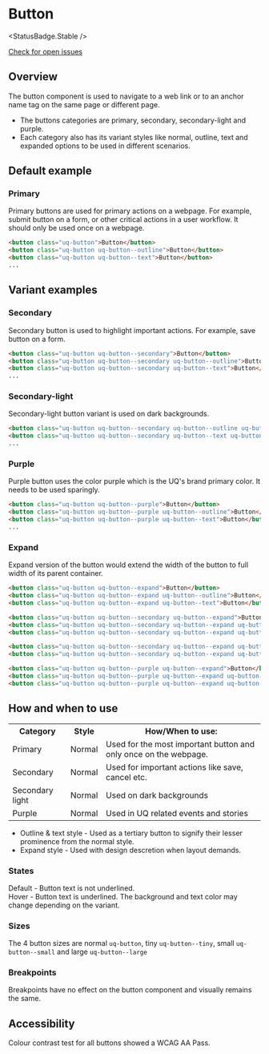 
# Button

<StatusBadge.Stable />

<a href="https://github.com/uq-its-ss/design-system/issues" class="uq-button uq-button--text" target="_blank">Check for open issues</a>

## Overview

The button component is used to navigate to a web link or to an anchor name tag on the same page or different page. 
- The buttons categories are primary, secondary, secondary-light and purple. 
- Each category also has its variant styles like normal, outline, text and expanded options to be used in different scenarios.

## Default example

### Primary

Primary buttons are used for primary actions on a webpage. For example, submit button on a form, or other critical actions in a user workflow.
It should only be used once on a webpage.

<Canvas withSource="none">
  <Story id="components-button--primary" />
</Canvas>

```html
<button class="uq-button">Button</button>
<button class="uq-button uq-button--outline">Button</button>
<button class="uq-button uq-button--text">Button</button>
...
```

## Variant examples

### Secondary

Secondary button is used to highlight important actions. For example, save button on a form.

<Canvas withSource="none">
  <Story id="components-button--secondary" />
</Canvas>

```html
<button class="uq-button uq-button--secondary">Button</button>
<button class="uq-button uq-button--secondary uq-button--outline">Button</button>
<button class="uq-button uq-button--secondary uq-button--text">Button</button>
...
```

### Secondary-light

Secondary-light button variant is used on dark backgrounds.

<Canvas withSource="none">
  <Story height="270px" id="components-button--secondary-light" />
</Canvas>

```html
<button class="uq-button uq-button--secondary uq-button--outline uq-button--light">Button</button>
<button class="uq-button uq-button--secondary uq-button--text uq-button--light">Button</button>
...
```

### Purple

Purple button uses the color purple which is the UQ's brand primary color. It needs to be used sparingly.

<Canvas withSource="none">
  <Story id="components-button--purple" />
</Canvas>

```html
<button class="uq-button uq-button--purple">Button</button>
<button class="uq-button uq-button--purple uq-button--outline">Button</button>
<button class="uq-button uq-button--purple uq-button--text">Button</button>
...
```

### Expand

Expand version of the button would extend the width of the button to full width of its parent container.

<Canvas withSource="none">
  <Story id="components-button--expand" />
</Canvas>

```html
<button class="uq-button uq-button--expand">Button</button>
<button class="uq-button uq-button--expand uq-button--outline">Button</button>
<button class="uq-button uq-button--expand uq-button--text">Button</button>

<button class="uq-button uq-button--secondary uq-button--expand">Button</button>
<button class="uq-button uq-button--secondary uq-button--expand uq-button--outline">Button</button>
<button class="uq-button uq-button--secondary uq-button--expand uq-button--text">Button</button>

<button class="uq-button uq-button--secondary uq-button--expand uq-button--outline uq-button--light">Button</button>
<button class="uq-button uq-button--secondary uq-button--expand uq-button--text uq-button--light">Button</button>

<button class="uq-button uq-button--purple uq-button--expand">Button</button>
<button class="uq-button uq-button--purple uq-button--expand uq-button--outline">Button</button>
<button class="uq-button uq-button--purple uq-button--expand uq-button--text">Button</button>
```

## How and when to use

<table className="uqds-table  uqds-table--card uqds-table--colour">
  <tbody className="uqds-table__body">
    <tr className="uqds-table__mobile-heading">
      <th className="uqds-table__heading">Category</th>
      <th className="uqds-table__heading">Style</th>
      <th className="uqds-table__heading">How/When to use:</th>
    </tr>
    <tr className="uqds-table__row">
      <td className="uqds-table__item" data-title="Category:">Primary</td>
      <td className="uqds-table__item" data-title="Styles:">Normal</td>
      <td className="uqds-table__item" data-title="How/When to use:">Used for the most important button and only once on the webpage.</td>
    </tr>
    <tr className="uqds-table__row">
      <td className="uqds-table__item" data-title="Category:">Secondary</td>
      <td className="uqds-table__item" data-title="Styles:">Normal</td>
      <td className="uqds-table__item" data-title="How/When to use:">Used for important actions like save, cancel etc.</td>
    </tr>
    <tr className="uqds-table__row">
      <td className="uqds-table__item" data-title="Category:">Secondary light</td>
      <td className="uqds-table__item" data-title="Styles:">Normal</td>
      <td className="uqds-table__item" data-title="How/When to use:">Used on dark backgrounds</td>
    </tr>
    <tr className="uqds-table__row">
      <td className="uqds-table__item" data-title="Category:">Purple</td>
      <td className="uqds-table__item" data-title="Styles:">Normal</td>
      <td className="uqds-table__item" data-title="How/When to use:">Used in UQ related events and stories</td>
    </tr>
  </tbody>
</table>

- Outline & text style - Used as a tertiary button to signify their lesser prominence from the normal style.
- Expand style - Used with design descretion when layout demands.

### States

Default - Button text is not underlined. <br />
Hover - Button text is underlined. The background and text color may change depending on the variant.

### Sizes

The 4 button sizes are normal `uq-button`, tiny `uq-button--tiny`, small `uq-button--small` and large `uq-button--large`

### Breakpoints

Breakpoints have no effect on the button component and visually remains the same.


## Accessibility

Colour contrast test for all buttons showed a WCAG AA Pass.

